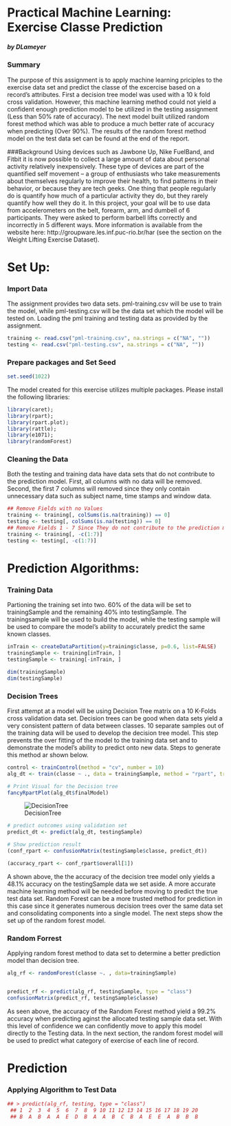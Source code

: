 
Practical Machine Learning: Exercise Classe Prediction
====================================
##### by DLameyer


### Summary
The purpose of this assignment is to apply machine learning priciples to the exercise data set and predict the classe of the excercise based on a record's attributes. First a decision tree model was used with a 10 k fold cross validation. However, this machine learning method could not yield a confident enough prediction model to be utilized in the testing assignment (Less than 50% rate of accuracy). The next model built utilized random forest method which was able to produce a much better rate of accuracy when predicting (Over 90%). The results of the random forest method model on the test data set can be found at the end of the report.

###Background
Using devices such as Jawbone Up, Nike FuelBand, and Fitbit it is now possible to collect a large amount of data about personal activity relatively inexpensively. These type of devices are part of the quantified self movement – a group of enthusiasts who take measurements about themselves regularly to improve their health, to find patterns in their behavior, or because they are tech geeks. One thing that people regularly do is quantify how much of a particular activity they do, but they rarely quantify how well they do it. In this project, your goal will be to use data from accelerometers on the belt, forearm, arm, and dumbell of 6 participants. They were asked to perform barbell lifts correctly and incorrectly in 5 different ways. More information is available from the website here: http://groupware.les.inf.puc-rio.br/har (see the section on the Weight Lifting Exercise Dataset).


# Set Up:
### Import Data
The assignment provides two data sets. pml-training.csv will be use to train the model, while pml-testing.csv will be the data set which the model will be tested on. Loading the pml training and testing data as provided by the assignment.
```{r warning = FALSE}
training <- read.csv("pml-training.csv", na.strings = c("NA", ""))
testing <- read.csv("pml-testing.csv", na.strings = c("NA", ""))
```

### Prepare packages and Set Seed

```{r warning = FALSE, message=FALSE}
set.seed(1022)
```
The model created for this exercise utilizes multiple packages. Please install the following libraries:
```{r warning = FALSE, message=FALSE}
library(caret);
library(rpart);
library(rpart.plot);
library(rattle);
library(e1071);
library(randomForest)
```

### Cleaning the Data
Both the testing and training data have data sets that do not contribute to the prediction model. First, all columns with no data will be removed. Second, the first 7 columns will removed since they only contain unnecessary data such as subject name, time stamps and window data.
```{r warning = FALSE}
## Remove Fields with no Values
training <- training[, colSums(is.na(training)) == 0]
testing <- testing[, colSums(is.na(testing)) == 0]
## Remove Fields 1 - 7 Since They do not contribute to the prediction model
training <- training[, -c(1:7)]
testing <- testing[, -c(1:7)]
```



# Prediction Algorithms:
### Training Data
Partioning the training set into two. 60% of the data will be set to trainingSample and the remaining 40% into testingSample. The trainingsample will be used to build the model, while the testing sample will be used to compare the model's ability to accurately predict the same known classes.

```{r warning = FALSE}
inTrain <- createDataPartition(y=training$classe, p=0.6, list=FALSE)
trainingSample <- training[inTrain, ]
testingSample <- training[-inTrain, ]

dim(trainingSample)
dim(testingSample)
```



### Decision Trees
First attempt at a model will be using Decision Tree matrix on a 10 K-Folds cross validation data set. Decision trees can be good when data sets yield a very consistent pattern of data between classes. 10 separate samples out of the training data will be used to develop the decision tree model. This step prevents the over fitting of the model to the training data set and to demonstrate the model's ability to predict onto new data. Steps to generate this method ar shown below.

```{r warning = FALSE}
control <- trainControl(method = "cv", number = 10)
alg_dt <- train(classe ~ ., data = trainingSample, method = "rpart", trControl = control)

# Print Visual for the Decision tree
fancyRpartPlot(alg_dt$finalModel)
```
![DecisionTree](./plot/DecisionTree.png) 
```{r warning = FALSE}
# predict outcomes using validation set
predict_dt <- predict(alg_dt, testingSample)

# Show prediction result
(conf_rpart <- confusionMatrix(testingSample$classe, predict_dt))

(accuracy_rpart <- conf_rpart$overall[1])
```
A shown above, the the accuracy of the decision tree model only yields a 48.1% accuracy on the testingSample data we set aside. A more accurate machine learning method will be needed before moving to predict the true test data set. Random Forest can be a more trusted method for prediction in this case since it generates numerous decision trees over the same data set and consolidating components into a single model. The next steps show the set up of the random forest model.

### Random Forrest
Applying random forest method to data set to determine a better prediction model than decision tree.

```{r warning = FALSE}
alg_rf <- randomForest(classe ~. , data=trainingSample)


predict_rf <- predict(alg_rf, testingSample, type = "class")
confusionMatrix(predict_rf, testingSample$classe)
```
As seen above, the accuracy of the Random Forest method yield a 99.2% accuracy when predicting aginst the allocated testing sample data set.  With this level of confidence we can confidently move to apply this model directly to the Testing data. In the next section, the random forest model will be used to predict what category of exercise of each line of record.



# Prediction
### Applying Algorithm to Test Data

```{r warning = FALSE}
## > predict(alg_rf, testing, type = "class")
 ## 1  2  3  4  5  6  7  8  9 10 11 12 13 14 15 16 17 18 19 20 
 ## B  A  B  A  A  E  D  B  A  A  B  C  B  A  E  E  A  B  B  B
```
